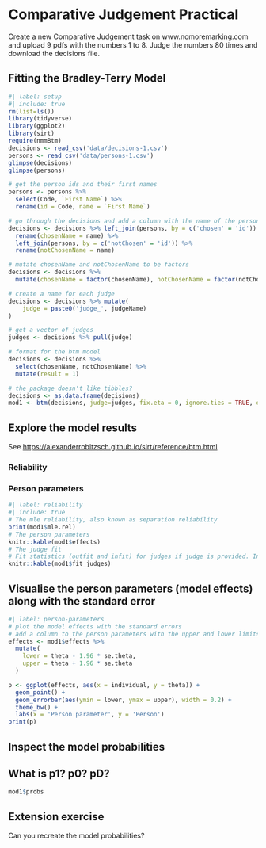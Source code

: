 # Comparative Judgement Practical

Create a new Comparative Judgement task on www.nomoremarking.com and upload 9 pdfs with the numbers 1 to 8. Judge the numbers 80 times and download the decisions file.

## Fitting the Bradley-Terry Model

```r
#| label: setup
#| include: true
rm(list=ls())
library(tidyverse)
library(ggplot2)
library(sirt)
require(nmmBtm)
decisions <- read_csv('data/decisions-1.csv')
persons <- read_csv('data/persons-1.csv')
glimpse(decisions)
glimpse(persons)
```

```r

# get the person ids and their first names
persons <- persons %>% 
  select(Code, `First Name`) %>% 
  rename(id = Code, name = `First Name`)

# go through the decisions and add a column with the name of the person who was chosen or not chosen in each case
decisions <- decisions %>% left_join(persons, by = c('chosen' = 'id')) %>% 
  rename(chosenName = name) %>% 
  left_join(persons, by = c('notChosen' = 'id')) %>% 
  rename(notChosenName = name)

# mutate chosenName and notChosenName to be factors
decisions <- decisions %>% 
  mutate(chosenName = factor(chosenName), notChosenName = factor(notChosenName))

# create a name for each judge
decisions <- decisions %>% mutate(
    judge = paste0('judge_', judgeName)
)

# get a vector of judges
judges <- decisions %>% pull(judge)

# format for the btm model
decisions <- decisions %>% 
  select(chosenName, notChosenName) %>% 
  mutate(result = 1)

# the package doesn't like tibbles?
decisions <- as.data.frame(decisions)
mod1 <- btm(decisions, judge=judges, fix.eta = 0, ignore.ties = TRUE, eps = 0.3)

```


## Explore the model results
See <https://alexanderrobitzsch.github.io/sirt/reference/btm.html>

### Reliability
### Person parameters

```r
#| label: reliability
#| include: true
# The mle reliability, also known as separation reliability
print(mod1$mle.rel)
# The person parameters
knitr::kable(mod1$effects)
# The judge fit
# Fit statistics (outfit and infit) for judges if judge is provided. In addition, average agreement of the rating with the mode of the ratings is calculated for each judge (at least three ratings per dyad has to be available for computing the agreement)
knitr::kable(mod1$fit_judges)
```

## Visualise the person parameters (model effects) along with the standard error
```r
#| label: person-parameters
# plot the model effects with the standard errors
# add a column to the person parameters with the upper and lower limits using 1.96 * standard error
effects <- mod1$effects %>% 
  mutate(
    lower = theta - 1.96 * se.theta,
    upper = theta + 1.96 * se.theta
  )

p <- ggplot(effects, aes(x = individual, y = theta)) +
  geom_point() +
  geom_errorbar(aes(ymin = lower, ymax = upper), width = 0.2) +
  theme_bw() +
  labs(x = 'Person parameter', y = 'Person')
print(p)
```

## Inspect the model probabilities
## What is p1? p0? pD?
```r
mod1$probs
```

## Extension exercise
Can you recreate the model probabilities?
